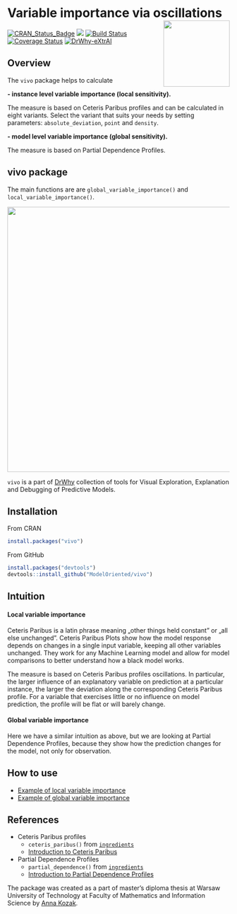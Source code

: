 # Variable importance via oscillations <img src="man/figures/logo.png" align="right" width="150"/>

[![CRAN\_Status\_Badge](http://www.r-pkg.org/badges/version/vivo)](https://cran.r-project.org/package=vivo)
<img src="http://cranlogs.r-pkg.org/badges/grand-total/vivo" /> [![Build
Status](https://api.travis-ci.org/ModelOriented/vivo.svg?branch=master)](https://travis-ci.org/ModelOriented/vivo)
[![Coverage
Status](https://img.shields.io/codecov/c/github/ModelOriented/vivo/master.svg)](https://codecov.io/github/ModelOriented/vivo?branch=master)
[![DrWhy-eXtrAI](https://img.shields.io/badge/DrWhy-eXtrAI-4378bf)](http://drwhy.ai/#eXtraAI)

## Overview

The `vivo` package helps to calculate 

**- instance level variable importance (local sensitivity).**

The measure is based on Ceteris Paribus profiles and can be calculated in eight variants. Select the variant
that suits your needs by setting parameters: `absolute_deviation`,
`point` and `density`.

**- model level variable importance (global sensitivity).**

The measure is based on Partial Dependence Profiles. 

## vivo package

The main functions are are `global_variable_importance()` and `local_variable_importance()`.

<img src="man/figures/vivo.png" align="center" width="600"/>


`vivo` is a part of [DrWhy](https://github.com/ModelOriented/DrWhy)
collection of tools for Visual Exploration, Explanation and Debugging of
Predictive Models.

## Installation

From CRAN

```r
install.packages("vivo")
```

From GitHub

```r
install.packages("devtools")
devtools::install_github("ModelOriented/vivo")
```

## Intuition

#### Local variable importance 

Ceteris Paribus is a latin phrase meaning „other things held constant”
or „all else unchanged”. Ceteris Paribus Plots show how the model
response depends on changes in a single input variable, keeping all
other variables unchanged. They work for any Machine Learning model and
allow for model comparisons to better understand how a black model
works.

The measure is based on Ceteris Paribus profiles oscillations. In
particular, the larger influence of an explanatory variable on
prediction at a particular instance, the larger the deviation along the
corresponding Ceteris Paribus profile. For a variable that exercises
little or no influence on model prediction, the profile will be flat or
will barely change.

#### Global variable importance

Here we have a similar intuition as above, but we are looking at Partial Dependence Profiles, because they show how the prediction changes for the model, not only for observation.

## How to use

- [Example of local variable importance](https://modeloriented.github.io/vivo/articles/vignette_apartments_local.html)
- [Example of global variable importance](https://modeloriented.github.io/vivo/articles/vignette_apartments_global.html)



## References

  - Ceteris Paribus profiles
    - `ceteris_paribus()` from [`ingredients`](https://modeloriented.github.io/ingredients/reference/ceteris_paribus.html)
    - [Introduction to Ceteris Paribus](https://pbiecek.github.io/ema/ceterisParibus.html)
  - Partial Dependence Profiles
    - `partial_dependence()` from [`ingredients`](https://modeloriented.github.io/ingredients/reference/partial_dependence.html)
    - [Introduction to Partial Dependence Profiles](https://pbiecek.github.io/ema/partialDependenceProfiles.html)


The package was created as a part of master’s diploma thesis at Warsaw
University of Technology at Faculty of Mathematics and Information
Science by [Anna Kozak](https://github.com/kozaka93/).
